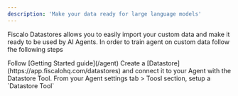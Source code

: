 ```yaml
---
description: 'Make your data ready for large language models'
---
```


Fiscalo Datastores allows you to easily import your custom data and make it ready to be used by AI Agents.
In order to train agent on custom data follow fhe following steps

<Steps>
  <Step title="Create an Agent">Follow [Getting Started guide](/agent)</Step>
  <Step title="Add Knowledge">
    Create a [Datastore](https://app.fiscalohq.com/datastores) and connect it to
    your Agent with the Datastore Tool.
  </Step>
  <Step title="Connect Datastore to an Agent">
    From your Agent settings tab > Toosl section, setup a `Datastore Tool`
  </Step>
</Steps>

